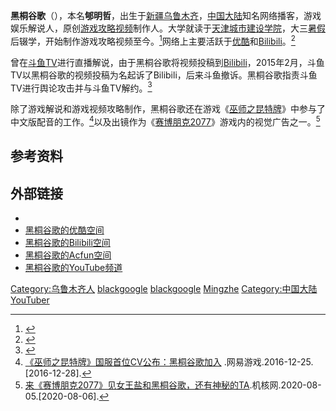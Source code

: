 {{Infobox person
| 姓名 = 黑桐谷歌
| 图像 = 
| 图像大小 = 
| 图像替代 = 
| 图像说明 = 
| 原文名 = 
| 语系 = 
| 读音 = 
| 罗马拼音 = 
| 英文名 = Blackgoogle
| 本名 = 郇明哲
| 性别 = 
| 出生名 = 
| 出生日期 = {{Birth year and age|1987}}
| 出生地点 = {{CHN}}[[新疆维吾尔自治区|新疆维吾尔自治区]][[乌鲁木齐市|乌鲁木齐市]]
| 逝世日期 = <!-- {{Death date and age|YYYY|MM|DD|YYYY|MM|DD}}（死亡在前，出生在后） -->
| 逝世地点 = 
| 居住地 = 
| 国籍 = {{PRC}}
| 别名 = 
| 籍贯 = <!-- （仅限部分地区人士使用） -->
| 民族 = [[汉族|汉族]]
| 语言 = 
| 教育程度 = 
| 母校 = [[天津城市建设学院|天津城市建设学院]]
| 职业 = [[游戏解说|游戏解说]]
| 活跃时期 = 
| 年代 = 
| 知名原因 = 
| 知名作品 = 
| 风格 = 
| 家乡 = 
| 薪金 = 
| 净资产 = 
| 宗教信仰 = 
| 配偶 = <!-- {{Marriage|姓名|结婚年|离婚年}} -->
| 伴侣 = 
| 儿女 = 
| 获奖 = 
| 网站 = {{URL|http://weibo.com/blackgoogle}}
| 经历 = 
| module = {{Infobox bilibili personality|embed=yes
 | logo                 = 
 | logo_caption         = 
 | pseudonym            = 
 | channel_url          = http://space.bilibili.com/43536/
 | channel_display_name = 黑桐谷歌
 | years_active         = 2010年至今
 | genre                = 游戏
 | subscribers          = 242.7万
 | subscriber_date      = 2021年8月31日
 | views                = 2.8亿
 | view_date            = 2021年8月31日
 | network              = 
 | associated_acts      = 
 | catchphrase(s)       = 
 | silver_TV            = Yes
 | silver_year          = 
 | gold_TV              = Yes
 | gold_year            = 
 | stats_update         = 2020年11月4日
}}
| module2 = 
| module3 = 
| module4 = 
| module5 = 
| module6 = 
| 签名 = 
}}
'''黑桐谷歌'''（{{bd|1987年||catIdx=X郇}}），本名'''郇明哲'''，出生于[[新疆|新疆]][[乌鲁木齐|乌鲁木齐]]，[[中国大陆|中国大陆]]知名网络播客，游戏娱乐解说人，原创[[游戏攻略视频|游戏攻略视频]]制作人。大学就读于[[天津城市建设学院|天津城市建设学院]]，大三[[暑假|暑假]]后辍学，开始制作游戏攻略视频至今。<ref>{{Cite web |url=http://games.qq.com/a/20150504/026585.htm |title=1000小时玩一款游戏 黑桐谷歌揭秘游戏解说员生活 |accessdate=2015-08-16 |archive-date=2015-09-29 |archive-url=https://web.archive.org/web/20150929161508/http://games.qq.com/a/20150504/026585.htm |dead-url=no }}</ref>网络上主要活跃于[[优酷|优酷]]和[[Bilibili|Bilibili]]。<ref>{{Cite web |url=http://play.163.com/special/news/playerstory.html |title=玩家面孔&易播流特别版 |accessdate=2015-08-16 |archive-date=2016-02-15 |archive-url=https://web.archive.org/web/20160215195249/http://play.163.com/special/news/playerstory.html |dead-url=no }}</ref>

曾在[[斗鱼TV|斗鱼TV]]进行直播解说，由于黑桐谷歌将视频投稿到[[Bilibili|Bilibili]]，2015年2月，斗鱼TV以黑桐谷歌的视频投稿为名起诉了Bilibili，后来斗鱼撤诉。黑桐谷歌指责斗鱼TV进行舆论攻击并与斗鱼TV解约。<ref>{{Cite web |url=http://www.ithome.com/html/it/129060.htm |title=B站怒斥斗鱼抹黑，黑桐谷歌还原真相 |accessdate=2015-08-16 |archive-date=2016-06-21 |archive-url=https://web.archive.org/web/20160621195133/http://www.ithome.com/html/it/129060.htm |dead-url=no }}</ref>

除了游戏解说和游戏视频攻略制作，黑桐谷歌还在游戏《[[巫师之昆特牌|巫师之昆特牌]]》中参与了中文版配音的工作。<ref>[http://play.163.com/16/1225/17/C9580KRP00314OSE.html 《巫师之昆特牌》国服首位CV公布：黑桐谷歌加入] {{Wayback|url=http://play.163.com/16/1225/17/C9580KRP00314OSE.html |date=20161229031635 }}.网易游戏.2016-12-25.[2016-12-28].</ref>以及出镜作为《[[赛博朋克2077|赛博朋克2077]]》游戏内的视觉广告之一。<ref>[https://www.gcores.com/articles/127272 来《赛博朋克2077》见女王盐和黑桐谷歌，还有神秘的TA].机核网.2020-08-05.[2020-08-06].</ref> 

== 参考资料 ==
<references />
==外部链接==
*{{新浪微博|blackgoogle}}
*[http://i.youku.com/heitongguge 黑桐谷歌的优酷空间]{{Wayback|url=http://i.youku.com/heitongguge |date=20150812164013 }}
*[http://space.bilibili.com/43536 黑桐谷歌的Bilibili空间]{{Wayback|url=http://space.bilibili.com/43536 |date=20160413052455 }}
*[http://www.acfun.cn/u/95585.aspx 黑桐谷歌的Acfun空间]{{Wayback|url=http://www.acfun.cn/u/95585.aspx |date=20170308044152 }}
*[https://www.youtube.com/channel/UCd9PeBRPrbNaAsqIkFGUiUg 黑桐谷歌的YouTube频道]{{Wayback|url=https://www.youtube.com/channel/UCd9PeBRPrbNaAsqIkFGUiUg |date=20170327071318 }}

{{哔哩哔哩弹幕网}}

{{DEFAULTSORT:Huan Mingzhe}}
[[Category:乌鲁木齐人|Category:乌鲁木齐人]]

[[Category:中国大陆电玩家|blackgoogle]]
[[Category:Bilibili主播|blackgoogle]]
[[Category:郇姓|Mingzhe]]
[[Category:中国大陆YouTuber|Category:中国大陆YouTuber]]